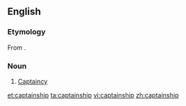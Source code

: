 ==English==

===Etymology===
From {{suffix|captain|ship}}.

===Noun===
{{en-noun}}

# [[captaincy|Captaincy]]

[[et:captainship]]
[[ta:captainship]]
[[vi:captainship]]
[[zh:captainship]]